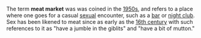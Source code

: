 The term '''meat market''' was was coined in the [[1950s]], and refers to a place where one goes for a casual [[sex|sexual]] encounter, such as a [[bar (establishment)|bar]] or [[night club]]. Sex has been likened to meat since as early as the [[16th century]] with such references to it as "have a jumble in the giblits" and "have a bit of mutton."

{{sex-stub}}